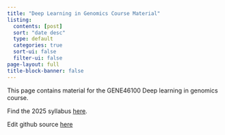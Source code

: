 ```yaml
---
title: "Deep Learning in Genomics Course Material"
listing:
  contents: [post]
  sort: "date desc"
  type: default
  categories: true
  sort-ui: false
  filter-ui: false
page-layout: full
title-block-banner: false
---
```



This page contains material for the GENE46100 Deep learning in genomics course. 

Find the 2025 syllabus [here](https://docs.google.com/document/d/17X3LEh_C-34JfXJcKJfFY8ew8MHBsxc_z0DPEuIlzwE/edit?usp=sharing).

Edit github source [here](https://github.com/hakyimlab/web-GENE-46100)



